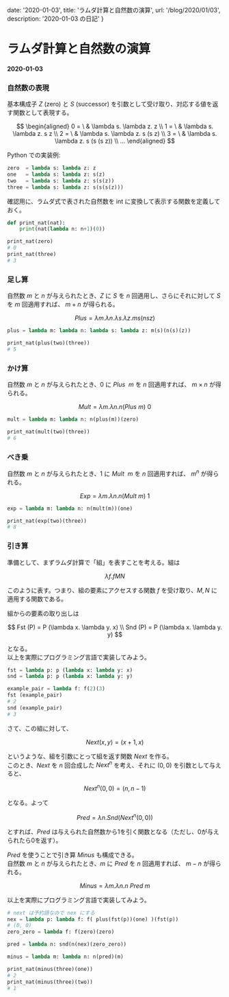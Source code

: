 

  date: '2020-01-03',
  title: 'ラムダ計算と自然数の演算',
  url: '/blog/2020/01/03',
  description: '2020-01-03 の日記'
}


<ModeSwitch />

# ラムダ計算と自然数の演算
#### 2020-01-03

### 自然数の表現

基本構成子 $Z$ (zero) と $S$ (successor) を引数として受け取り、対応する値を返す関数として表現する。

$$
\begin{aligned}
0 = \ & \lambda s. \lambda z. z \\
1 = \ & \lambda s. \lambda z. s z \\
2 = \ & \lambda s. \lambda z. s (s z) \\
3 = \ & \lambda s. \lambda z. s (s (s z)) \\
...
\end{aligned}
$$

Python での実装例:

```python
zero  = lambda s: lambda z: z
one   = lambda s: lambda z: s(z)
two   = lambda s: lambda z: s(s(z))
three = lambda s: lambda z: s(s(s(z)))
```

確認用に、ラムダ式で表された自然数を int に変換して表示する関数を定義しておく。

```python 
def print_nat(nat):
    print(nat(lambda n: n+1)(0))

print_nat(zero)
# 0
print_nat(three)
# 3
```

### 足し算

自然数 $m$ と $n$ が与えられたとき、$Z$ に $S$ を $n$ 回適用し、さらにそれに対して $S$ を $m$ 回適用すれば、
$m+n$ が得られる。

$$
Plus = \lambda m. \lambda n. \lambda s. \lambda z. m s (n s z)
$$

```python 
plus = lambda m: lambda n: lambda s: lambda z: m(s)(n(s)(z))

print_nat(plus(two)(three))
# 5
```

### かけ算

自然数 $m$ と $n$ が与えられたとき、$0$ に $Plus \ \ m$ を $n$ 回適用すれば、 $m \times n$ が得られる。

$$
Mult = \lambda m. \lambda n. n (Plus \ m) \ 0
$$

```python 
mult = lambda m: lambda n: n(plus(m))(zero)

print_nat(mult(two)(three))
# 6
```

### べき乗

自然数 $m$ と $n$ が与えられたとき、$1$ に $Mult \ \ m$ を $n$ 回適用すれば、 $m^n$ が得られる。

$$
Exp = \lambda m. \lambda n. n (Mult \ m) \ 1
$$

```python 
exp = lambda m: lambda n: n(mult(m))(one)

print_nat(exp(two)(three))
# 8
```

### 引き算

準備として、まずラムダ計算で「組」を表すことを考える。組は

$$
\lambda f. f M N
$$

このように表す。つまり、組の要素にアクセスする関数 $f$ を受け取り、$M, N$ に適用する関数である。

組からの要素の取り出しは

$$
Fst (P) = P (\lambda x. \lambda y. x) \\
Snd (P) = P (\lambda x. \lambda y. y)
$$

となる。  
以上を実際にプログラミング言語で実装してみよう。

```python 
fst = lambda p: p (lambda x: lambda y: x)
snd = lambda p: p (lambda x: lambda y: y)

example_pair = lambda f: f(2)(3)
fst (example_pair)
# 2
snd (example_pair)
# 3
```

さて、この組に対して、

$$
Next(x, y) = (x+1, x)
$$

というような、組を引数にとって組を返す関数 $Next$ を作る。  
このとき、$Next$ を $n$ 回合成した $Next^n$ を考え、それに $(0, 0)$ を引数として与えると、

$$
Next^n (0, 0) = (n, n-1)
$$

となる。よって

$$
Pred = \lambda n. Snd (Next^n(0, 0))
$$

とすれば、$Pred$ は与えられた自然数から1を引く関数となる（ただし、0が与えられたら0を返す）。  

$Pred$ を使うことで引き算 $Minus$ も構成できる。  
自然数 $m$ と $n$ が与えられたとき、$m$ に $Pred$ を $n$ 回適用すれば、
$m-n$ が得られる。

$$
Minus = \lambda m. \lambda n. n \ Pred \ m
$$

以上を実際にプログラミング言語で実装してみよう。

```python 
# next は予約語なので nex にする
nex = lambda p: lambda f: f( plus(fst(p))(one) )(fst(p))
# (0, 0)
zero_zero = lambda f: f(zero)(zero)

pred = lambda n: snd(n(nex)(zero_zero))

minus = lambda m: lambda n: n(pred)(m)

print_nat(minus(three)(one))
# 2
print_nat(minus(three)(two))
# 1
```

<BlogLayout meta={meta} />
<BlogMeta meta={meta} />
